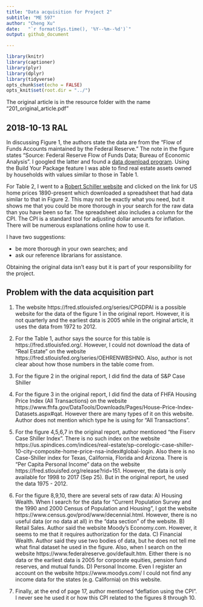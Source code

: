 ```yaml
---
title: "Data acquisition for Project 2"
subtitle: "ME 597"
author: "Cheng Xu"
date:   "`r format(Sys.time(), '%Y--%m--%d')`"
output: github_document

---
```


```r
library(knitr)
library(captioner)
library(plyr)
library(dplyr)
library(tidyverse)
opts_chunk$set(echo = FALSE)
opts_knit$set(root.dir = "../")
```


The original article is in the resource folder with the name "201_original_article.pdf"

##  2018-10-13 RAL

In discussing Figure 1, the authors state the data are from the "Flow of Funds Accounts maintained by the Federal Reserve." The note in the figure states "Source: Federal Reserve Flow of Funds Data; Bureau of Economic Analysis". I googled the latter and found a [data download program](https://www.federalreserve.gov/datadownload/Choose.aspx?rel=Z1). Using the Build Your Package feature I was able to find real estate assets owned by households with values similar to those in Table 1. 

For Table 2, I went to a [Robert Schiller website](http://www.econ.yale.edu/~shiller/data.htm) and clicked on the link for US home prices 1890-present which downloaded a spreadsheet that had data similar to that in Figure 2. This may not be exactly what you need, but it shows me that you could be more thorough in your search for the raw data than you have been so far. The spreadsheet also includes a column for the CPI. The CPI is a standard tool for adjusting dollar amounts for inflation. There will be numerous explanations online how to use it. 

I have two suggestions: 

- be more thorough in your own searches; and 
- ask our reference librarians for assistance. 

Obtaining the original data isn't easy but it is part of your responsibility for the project. 





## Problem with the data acquisition part

1. The website https://fred.stlouisfed.org/series/CPGDPAI is a possible website for the data of the figure 1 in the original report. However, it is not quarterly and the earliest data is 2005 while in the original article, it uses the data from 1972 to 2012. 

1. For the Table 1, author says the source for this table is https://fred.stlouisfed.org/. However, I could not download the data of "Real Estate" on the website https://fred.stlouisfed.org/series/OEHRENWBSHNO. Also, author is not clear about how those numbers in the table come from.

2. For the figure 2 in the original report, I did find the data of S&P Case Shiller

3. For the figure 3 in the original report, I did find the data of FHFA Housing Price Index (All Transactions) on the website https://www.fhfa.gov/DataTools/Downloads/Pages/House-Price-Index-Datasets.aspx#qat. However there are many types of it on this website. Author does not mention which type he is using for "All Transactions".

4. For the figure 4,5,6,7 in the original report, author mentioned "the Fiserv Case Shiller Index". There is no such index on the website https://us.spindices.com/indices/real-estate/sp-corelogic-case-shiller-10-city-composite-home-price-nsa-index#global-login. Also there is no Case-Shiller index for Texas, California, Florida and Arizona. There is "Per Capita Personal Income" data on the website https://fred.stlouisfed.org/release?rid=151. However, the data is only available for 1998 to 2017 (Sep 25). But in the original report, he used the data 1975 - 2012.

5. For the figure 8,9,10, there are several sets of raw data: A) Housing Wealth. When I search for the data for "Current Population Survey and the 1990 and
2000 Census of Population and Housing", I got the website https://www.census.gov/prod/www/decennial.html. However, there is no useful data (or no data at all) in the "data section" of the website. B) Retail Sales. Author said the website Moody’s Economy.com. However, it seems to me that it requires authorization for the data. C) Financial Wealth. Author said they use two bodies of data, but he does not tell me what final dataset he used in the figure. Also, when I search on the website https://www.federalreserve.gov/default.htm. Either there is no data or the earliest data is 2005 for corporate equities, pension fund reserves, and mutual funds. D) Personal Income. Even I register an account on the website https://www.moodys.com/ I could not find any income data for the states (e.g. California) on this website. 

6. Finally, at the end of page 17, author mentioned "deflation using the CPI". I never see he used it or how this CPI related to the figures 8 through 10. 



